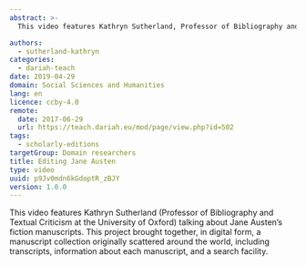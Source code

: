 ```yaml
---
abstract: >-
  This video features Kathryn Sutherland, Professor of Bibliography and Textual Criticism at the University of Oxford, talking about the Jane Austen Fiction Manuscripts Project.

authors:
  - sutherland-kathryn
categories:
  - dariah-teach
date: 2019-04-29
domain: Social Sciences and Humanities
lang: en
licence: ccby-4.0
remote:
  date: 2017-06-29
  url: https://teach.dariah.eu/mod/page/view.php?id=502
tags:
  - scholarly-editions
targetGroup: Domain researchers
title: Editing Jane Austen
type: video
uuid: p9Jv0mdn6kGdoptR_zBJY
version: 1.0.0
---
```


This video features Kathryn Sutherland (Professor of Bibliography and Textual Criticism at the University of Oxford) talking about Jane Austen’s fiction manuscripts. This project brought together, in digital form, a manuscript collection originally scattered around the world, including transcripts, information about each manuscript, and a search facility.

<VideoCard
  title="DH in Practice"
  subtitle="Editing Jane Austen"
  id="IUJzctu1VXQ"
  image="/assets/images/cms/resources/editing-jane-austen/kathryn-sutherland.jpg"
/>

